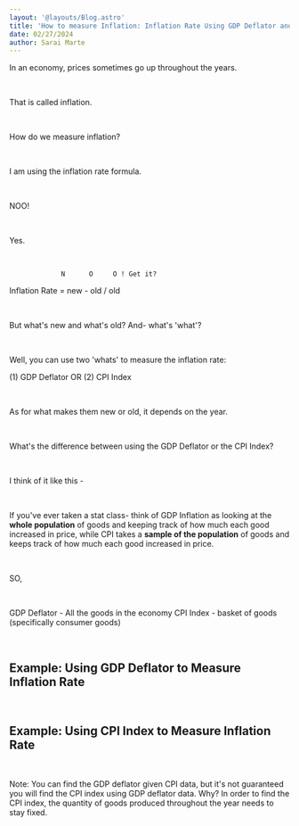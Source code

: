 ```yaml
---
layout: '@layouts/Blog.astro'
title: 'How to measure Inflation: Inflation Rate Using GDP Deflator and CPI  (Application of Nominal and Real GDP)'
date: 02/27/2024
author: Sarai Marte
---
```


<span style= "font-family: var(--primaryFont);">

In an economy, prices sometimes go up throughout the years.

&nbsp;&nbsp;&nbsp;&nbsp;

That is called inflation.

&nbsp;&nbsp;&nbsp;&nbsp;

How do we measure inflation?

&nbsp;&nbsp;&nbsp;&nbsp;

I am using the inflation rate formula.

&nbsp;&nbsp;&nbsp;&nbsp;

NOO!

&nbsp;&nbsp;&nbsp;&nbsp;

Yes.

&nbsp;&nbsp;&nbsp;&nbsp;

                 N      O     O ! Get it?
Inflation Rate = new - old / old 

&nbsp;&nbsp;&nbsp;&nbsp;

But what's new and what's old? And- what's 'what'?

&nbsp;&nbsp;&nbsp;&nbsp;

Well, you can use two 'whats' to measure the inflation rate: 

(1) GDP Deflator OR 
(2) CPI Index

&nbsp;&nbsp;&nbsp;&nbsp;

As for what makes them new or old, it depends on the year.

&nbsp;&nbsp;&nbsp;&nbsp;

What's the difference between using the GDP Deflator or the CPI Index?

&nbsp;&nbsp;&nbsp;&nbsp;

I think of it like this -

&nbsp;&nbsp;&nbsp;&nbsp;

If you've ever taken a stat class- think of GDP Inflation as looking at the **whole population** of goods and keeping track of how much each good increased in price, while CPI takes a **sample of the population** of goods and keeps track of how much each good increased in price.

&nbsp;&nbsp;&nbsp;&nbsp;

SO, 

&nbsp;&nbsp;&nbsp;&nbsp;

GDP Deflator - All the goods in the economy 
CPI Index -    basket of goods (specifically consumer goods) 
 

&nbsp;&nbsp;&nbsp;&nbsp;

## Example: Using GDP Deflator to Measure Inflation Rate

&nbsp;&nbsp;&nbsp;&nbsp;


## Example: Using CPI Index to Measure Inflation Rate


&nbsp;&nbsp;&nbsp;&nbsp;

Note: You can find the GDP deflator given CPI data, but it's not guaranteed you will find the CPI index using GDP deflator data. Why? In order to find the CPI index, the quantity of goods produced throughout the year needs to stay fixed. 

&nbsp;&nbsp;&nbsp;&nbsp;

</span>